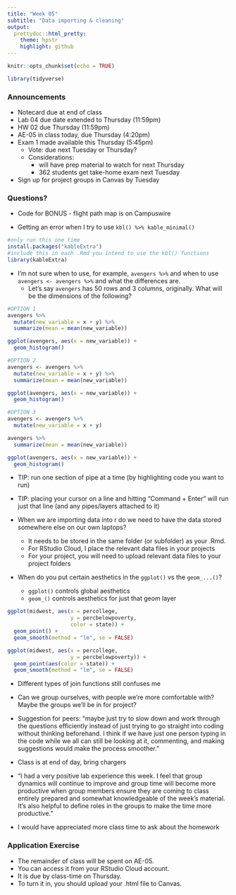 ```yaml
---
title: "Week 05"
subtitle: "Data importing & cleaning"
output: 
  prettydoc::html_pretty:
    theme: hpstr
    highlight: github
---
```


```r
knitr::opts_chunk$set(echo = TRUE)
```

```r
library(tidyverse)
```


### Announcements

+ Notecard due at end of class
+ Lab 04 due date extended to Thursday (11:59pm)
+ HW 02 due Thursday (11:59pm)
+ AE-05 in class today, due Thursday (4:20pm)
+ Exam 1 made available this Thursday (5:45pm)
    + Vote: due next Tuesday or Thursday?
    + Considerations:
        + will have prep material to watch for next Thursday
        + 362 students get take-home exam next Tuesday
+ Sign up for project groups in Canvas by Tuesday


### Questions?

+ Code for BONUS - flight path map is on Campuswire

+ Getting an error when I try to use `kbl() %>% kable_minimal()`

```r
#only run this one time
install.packages("kableExtra")
#include this in each .Rmd you intend to use the kbl() functions
library(kableExtra)
```

+ I'm not sure when to use, for example, `avengers %>% ` and when to use `avengers <- avengers %>% ` and what the differences are.
    + Let's say `avengers` has 50 rows and 3 columns, originally. What will be the dimensions of the following? 

```r
#OPTION 1
avengers %>% 
  mutate(new_variable = x + y) %>% 
  summarize(mean = mean(new_variable))

ggplot(avengers, aes(x = new_variable)) +
  geom_histogram()

#OPTION 2
avengers <- avengers %>% 
  mutate(new_variable = x + y) %>% 
  summarize(mean = mean(new_variable))

ggplot(avengers, aes(x = new_variable)) +
  geom_histogram()

#OPTION 3
avengers <- avengers %>% 
  mutate(new_variable = x + y) 

avengers %>% 
  summarize(mean = mean(new_variable))

ggplot(avengers, aes(x = new_variable)) +
  geom_histogram()
```

+ TIP: run one section of pipe at a time (by highlighting code you want to run)

+ TIP: placing your cursor on a line and hitting "Command + Enter" will run just that line (and any pipes/layers attached to it)

+ When we are importing data into r do we need to have the data stored somewhere else on our own laptops?
    + It needs to be stored in the same folder (or subfolder) as your .Rmd.     
    + For RStudio Cloud, I place the relevant data files in your projects
    + For your project, you will need to upload relevant data files to your project folders

+ When do you put certain aesthetics in the `ggplot()` vs the `geom_...()`?

    + `ggplot()` controls global aesthetics 
    + `geom_()` controls aesthetics for just that geom layer

```r
ggplot(midwest, aes(x = percollege, 
                    y = percbelowpoverty, 
                    color = state)) +
  geom_point() +
  geom_smooth(method = "lm", se = FALSE)

ggplot(midwest, aes(x = percollege, 
                    y = percbelowpoverty)) +
  geom_point(aes(color = state)) +
  geom_smooth(method = "lm", se = FALSE)
```

+ Different types of join functions still confuses me


+ Can we group ourselves, with people we're more comfortable with? Maybe the groups we'll be in for project? 

+ Suggestion for peers: "maybe just try to slow down and work through the questions efficiently instead of just trying to go straight into coding without thinking beforehand. I think if we have just one person typing in the code while we all can still be looking at it, commenting, and making suggestions would make the process smoother."

+ Class is at end of day, bring chargers

+ "I had a very positive lab experience this week. I feel that group dynamics will continue to improve and group time will become more productive when group members ensure they are coming to class entirely prepared and somewhat knowledgeable of the week's material. It's also helpful to define roles in the groups to make the time more productive."

+ I would have appreciated more class time to ask about the homework



### Application Exercise

- The remainder of class will be spent on AE-05. 
- You can access it from your RStudio Cloud account. 
- It is due by class-time on Thursday. 
- To turn it in, you should upload your .html file to Canvas.